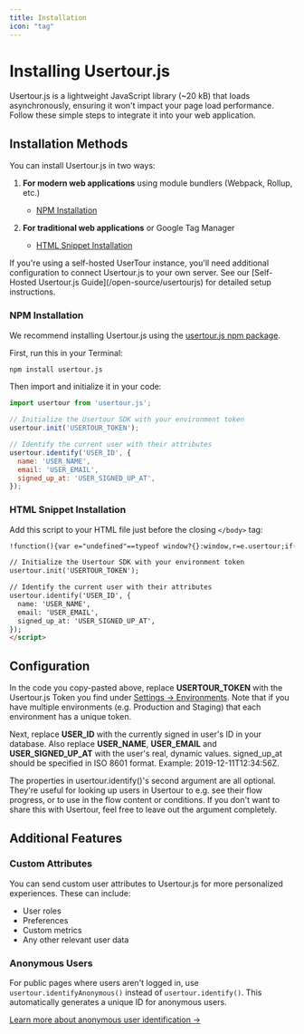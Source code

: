 ```yaml
---
title: Installation
icon: "tag"
---
```


# Installing Usertour.js

Usertour.js is a lightweight JavaScript library (~20 kB) that loads asynchronously, ensuring it won't impact your page load performance. Follow these simple steps to integrate it into your web application.

## Installation Methods

You can install Usertour.js in two ways:

1. **For modern web applications** using module bundlers (Webpack, Rollup, etc.)
   - [NPM Installation](#npm-installation)

2. **For traditional web applications** or Google Tag Manager
   - [HTML Snippet Installation](#html-snippet-installation)

<Note>
If you're using a self-hosted UserTour instance, you'll need additional configuration to connect Usertour.js to your own server. See our [Self-Hosted Usertour.js Guide](/open-source/usertourjs) for detailed setup instructions.
</Note>

### NPM Installation

We recommend installing Usertour.js using the [usertour.js npm package](https://www.npmjs.com/package/usertour.js).

First, run this in your Terminal:

```bash
npm install usertour.js
```

Then import and initialize it in your code:

```javascript
import usertour from 'usertour.js';

// Initialize the Usertour SDK with your environment token
usertour.init('USERTOUR_TOKEN');

// Identify the current user with their attributes
usertour.identify('USER_ID', {
  name: 'USER_NAME',
  email: 'USER_EMAIL',
  signed_up_at: 'USER_SIGNED_UP_AT',
});
```

### HTML Snippet Installation

Add this script to your HTML file just before the closing `</body>` tag:

```html
!function(){var e="undefined"==typeof window?{}:window,r=e.usertour;if(console.log("enter npm backage, usertour:",r),!r){var t="https://js.usertour.io/";console.log("enter npm backage: ",t);var n=null;r=e.usertour={_stubbed:!0,load:function(){return n||(n=new Promise((function(r,o){var s=document.createElement("script");s.async=!0;var a=e.USERTOURJS_ENV_VARS||{};"es2020"===(a.USERTOURJS_BROWSER_TARGET||function(e){for(var r=[[/Edg\//,/Edg\/(\d+)/,80],[/OPR\//,/OPR\/(\d+)/,67],[/Chrome\//,/Chrome\/(\d+)/,80],[/CriOS\//,/CriOS\/(\d+)/,100],[/Safari\//,/Version\/(\d+)/,14],[/Firefox\//,/Firefox\/(\d+)/,74]],t=0;t<r.length;t++){var n=r[t],o=n[0],s=n[1],a=n[2];if(e.match(o)){var i=e.match(new RegExp(s));if(i&&parseInt(i[1],10)>=a)return"es2020";break}}return"legacy"}(navigator.userAgent))?(s.type="module",s.src=a.USERTOURJS_ES2020_URL||t+"es2020/usertour.js"):s.src=a.USERTOURJS_LEGACY_URL||t+"legacy/usertour.iife.js",s.onload=function(){r()},s.onerror=function(){document.head.removeChild(s),n=null;var e=new Error("Could not load Usertour.js");console.warn(e.message),o(e)},document.head.appendChild(s)}))),n}};var o=e.USERTOURJS_QUEUE=e.USERTOURJS_QUEUE||[],s=function(e){r[e]=function(){var t=Array.prototype.slice.call(arguments);r.load(),o.push([e,null,t])}},a=function(e){r[e]=function(){var t,n=Array.prototype.slice.call(arguments);r.load();var s=new Promise((function(e,r){t={resolve:e,reject:r}}));return o.push([e,t,n]),s}},i=function(e,t){r[e]=function(){return t}};s("init"),s("off"),s("on"),s("reset"),s("setBaseZIndex"),s("setSessionTimeout"),s("setTargetMissingSeconds"),s("setCustomInputSelector"),s("setCustomNavigate"),s("setCustomScrollIntoView"),s("setInferenceAttributeFilter"),s("setInferenceAttributeNames"),s("setInferenceClassNameFilter"),s("setScrollPadding"),s("setServerEndpoint"),s("setShadowDomEnabled"),s("setPageTrackingDisabled"),s("setUrlFilter"),s("setLinkUrlDecorator"),a("endAll"),a("group"),a("identify"),a("identifyAnonymous"),a("start"),a("track"),a("updateGroup"),a("updateUser"),i("isIdentified",!1),i("isStarted",!1)}}();

// Initialize the Usertour SDK with your environment token
usertour.init('USERTOUR_TOKEN');

// Identify the current user with their attributes
usertour.identify('USER_ID', {
  name: 'USER_NAME',
  email: 'USER_EMAIL',
  signed_up_at: 'USER_SIGNED_UP_AT',
});
</script>
```

## Configuration

In the code you copy-pasted above, replace **USERTOUR_TOKEN** with the Usertour.js Token you find under [Settings -> Environments](https://app.usertour.io/project/1/settings/environments). Note that if you have multiple environments (e.g. Production and Staging) that each environment has a unique token.

Next, replace **USER_ID** with the currently signed in user's ID in your database. Also replace **USER_NAME**, **USER_EMAIL** and **USER_SIGNED_UP_AT** with the user's real, dynamic values. signed_up_at should be specified in ISO 8601 format. Example: 2019-12-11T12:34:56Z.

The properties in usertour.identify()'s second argument are all optional. They're useful for looking up users in Usertour to e.g. see their flow progress, or to use in the flow content or conditions. If you don't want to share this with Usertour, feel free to leave out the argument completely.

## Additional Features

### Custom Attributes

You can send custom user attributes to Usertour.js for more personalized experiences. These can include:
- User roles
- Preferences
- Custom metrics
- Any other relevant user data

### Anonymous Users

For public pages where users aren't logged in, use `usertour.identifyAnonymous()` instead of `usertour.identify()`. This automatically generates a unique ID for anonymous users.

[Learn more about anonymous user identification →](/developers/usertourjs-reference/users/identify-anonymous)
